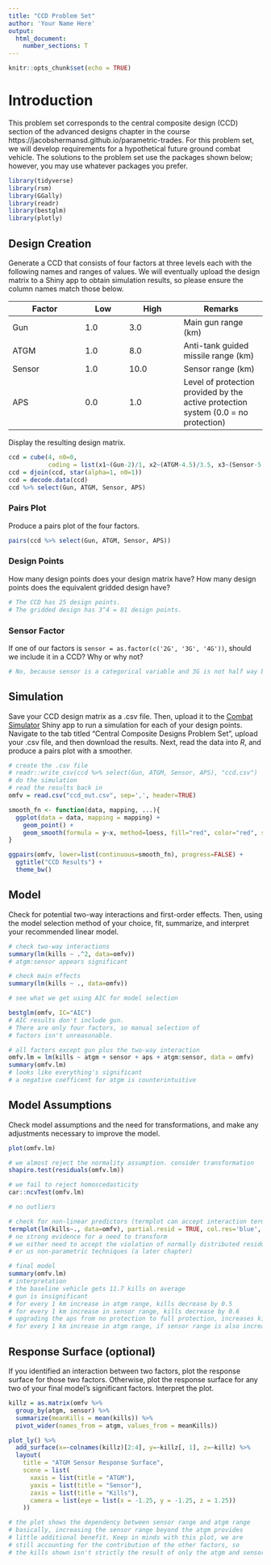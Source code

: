 ```yaml
---
title: "CCD Problem Set"
author: 'Your Name Here'
output: 
  html_document:
    number_sections: T
---
```


```r
knitr::opts_chunk$set(echo = TRUE)
```

# Introduction

This problem set corresponds to the central composite design (CCD) section of the advanced designs chapter in the course https://jacobshermansd.github.io/parametric-trades. For this problem set, we will develop requirements for a hypothetical future ground combat vehicle. The solutions to the problem set use the packages shown below; however, you may use whatever packages you prefer.

```r
library(tidyverse)
library(rsm)
library(GGally)
library(readr)
library(bestglm)
library(plotly)
```

## Design Creation

Generate a CCD that consists of four factors at three levels each with the following names and ranges of values. We will eventually upload the design matrix to a Shiny app to obtain simulation results, so please ensure the column names match those below.

| Factor | Low | High | Remarks |
|--------|-----|------|---------|
| Gun | 1.0 | 3.0 | Main gun range (km) |
| ATGM | 1.0 | 8.0 | Anti-tank guided missile range (km) |
| Sensor | 1.0 | 10.0 | Sensor range (km) |
| APS | 0.0 | 1.0 | Level of protection provided by the active protection system (0.0 = no protection) |

Display the resulting design matrix.

```r
ccd = cube(4, n0=0,
           coding = list(x1~(Gun-2)/1, x2~(ATGM-4.5)/3.5, x3~(Sensor-5.5)/4.5, x4~(APS-0.5)/0.5))
ccd = djoin(ccd, star(alpha=1, n0=1))
ccd = decode.data(ccd)
ccd %>% select(Gun, ATGM, Sensor, APS)
```

### Pairs Plot

Produce a pairs plot of the four factors.

```r
pairs(ccd %>% select(Gun, ATGM, Sensor, APS))
```

### Design Points

How many design points does your design matrix have? How many design points does the equivalent gridded design have?

```r
# The CCD has 25 design points.
# The gridded design has 3^4 = 81 design points.
```

### Sensor Factor

If one of our factors is `sensor = as.factor(c('2G', '3G', '4G'))`, should we include it in a CCD? Why or why not?

```r
# No, because sensor is a categorical variable and 3G is not half way between 2G and 4G.
```

## Simulation

Save your CCD design matrix as a .csv file. Then, upload it to the <a href="https://cxxidemo.shinyapps.io/AWARSLite/">Combat Simulator</a> Shiny app to run a simulation for each of your design points. Navigate to the tab titled "Central Composite Designs Problem Set", upload your .csv file, and then download the results. Next, read the data into *R*, and produce a pairs plot with a smoother.

```r
# create the .csv file
# readr::write_csv(ccd %>% select(Gun, ATGM, Sensor, APS), "ccd.csv")
# do the simulation
# read the results back in
omfv = read.csv("ccd_out.csv", sep=',', header=TRUE)

smooth_fn <- function(data, mapping, ...){
  ggplot(data = data, mapping = mapping) + 
    geom_point() + 
    geom_smooth(formula = y~x, method=loess, fill="red", color="red", se=FALSE, ...)
}

ggpairs(omfv, lower=list(continuous=smooth_fn), progress=FALSE) + 
  ggtitle("CCD Results") +
  theme_bw()
```

## Model

Check for potential two-way interactions and first-order effects. Then, using the model selection method of your choice, fit, summarize, and interpret your recommended linear model.

```r
# check two-way interactions
summary(lm(kills ~ .^2, data=omfv))
# atgm:sensor appears significant

# check main effects
summary(lm(kills ~ ., data=omfv))
```


```r
# see what we get using AIC for model selection

bestglm(omfv, IC="AIC")
# AIC results don't include gun.
# There are only four factors, so manual selection of 
# factors isn't unreasonable.
```

```r
# all factors except gun plus the two-way interaction
omfv.lm = lm(kills ~ atgm + sensor + aps + atgm:sensor, data = omfv)
summary(omfv.lm)
# looks like everything's significant
# a negative coefficent for atgm is counterintuitive
```

## Model Assumptions

Check model assumptions and the need for transformations, and make any adjustments necessary to improve the model.

```r
plot(omfv.lm)
```

```r
# we almost reject the normality assumption. consider transformation
shapiro.test(residuals(omfv.lm))

# we fail to reject homoscedasticity
car::ncvTest(omfv.lm)

# no outliers
```

```r
# check for non-linear predictors (termplot can accept interaction terms)
termplot(lm(kills~., data=omfv), partial.resid = TRUE, col.res='blue', se=T)
# no strong evidence for a need to transform
# we either need to accept the violation of normally distributed residuals
# or us non-parametric techniques (a later chapter)
```


```r
# final model
summary(omfv.lm)
# interpretation
# the baseline vehicle gets 11.7 kills on average
# gun is insignificant
# for every 1 km increase in atgm range, kills decrease by 0.5
# for every 1 km increase in sensor range, kills decrease by 0.6
# upgrading the aps from no protection to full protection, increases kills by 5.3
# for every 1 km increase in atgm range, if sensor range is also increased, kills increase by 0.5
```

## Response Surface (optional)

If you identified an interaction between two factors, plot the response surface for those two factors. Otherwise, plot the response surface for any two of your final model's significant factors. Interpret the plot.

```r
killz = as.matrix(omfv %>% 
  group_by(atgm, sensor) %>%
  summarize(meanKills = mean(kills)) %>%
  pivot_wider(names_from = atgm, values_from = meanKills))

plot_ly() %>% 
  add_surface(x=~colnames(killz)[2:4], y=~killz[, 1], z=~killz) %>% 
  layout(
    title = "ATGM Sensor Response Surface",
    scene = list(
      xaxis = list(title = "ATGM"),
      yaxis = list(title = "Sensor"),
      zaxis = list(title = "Kills"),
      camera = list(eye = list(x = -1.25, y = -1.25, z = 1.25))
    ))
```

```r
# the plot shows the dependency between sensor range and atgm range
# basically, increasing the sensor range beyond the atgm provides
# little additional benefit. Keep in minds with this plot, we are 
# still accounting for the contribution of the other factors, so
# the kills shown isn't strictly the result of only the atgm and sensor.
```

